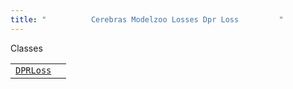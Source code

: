 ```yaml
---
title: "          Cerebras Modelzoo Losses Dpr Loss         "
---
```

  


Classes

|     |     |
| --- | --- |  
| [`DPRLoss`](cerebras.modelzoo.losses.dpr_loss.DPRLoss.html#cerebras.modelzoo.losses.dpr_loss.DPRLoss "cerebras.modelzoo.losses.dpr_loss.DPRLoss") |     |